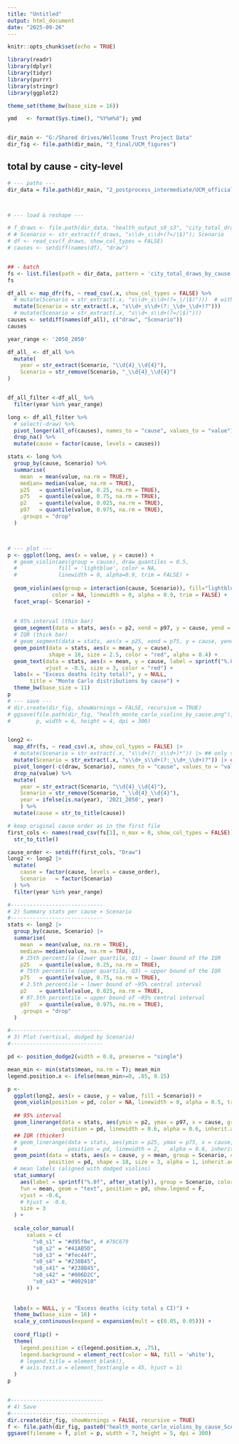 ```yaml
---
title: "Untitled"
output: html_document
date: "2025-09-26"
---
```


```r
knitr::opts_chunk$set(echo = TRUE)

library(readr)
library(dplyr)
library(tidyr)
library(purrr)
library(stringr)
library(ggplot2)

theme_set(theme_bw(base_size = 16))

ymd   <- format(Sys.time(), "%Y%m%d"); ymd


dir_main <- "G:/Shared drives/Wellcome Trust Project Data"
dir_fig <- file.path(dir_main, "3_final/UCM_figures")

```

## total by cause - city-level

```r
# --- paths ---
dir_data = file.path(dir_main, "2_postprocess_intermediate/UCM_official_runs")



# --- load & reshape ---

# f_draws <- file.path(dir_data, "health_output_s0_s3", "city_total_draws_by_cause.csv")
# # Scenario <- str_extract(f_draws, "s\\d+_s\\d+(?=/|$)"); Scenario
# df <- read_csv(f_draws, show_col_types = FALSE)
# causes <- setdiff(names(df), "draw")


## - batch 
fs <- list.files(path = dir_data, pattern = 'city_total_draws_by_cause.csv', full.names = T, recursive = T)
fs

df_all <- map_dfr(fs, ~ read_csv(.x, show_col_types = FALSE) %>%
  # mutate(Scenario = str_extract(.x, "s\\d+_s\\d+(?=_|/|$)")))  # without '_2050_2050'
  mutate(Scenario = str_extract(.x, "s\\d+_s\\d+(?:_\\d+_\\d+)?")))
  # mutate(Scenario = str_extract(.x, "s\\d+_s\\d+(?=/|$)")))
causes <- setdiff(names(df_all), c("draw", "Scenario"))
causes

```



```r

year_range <- '2050_2050'

df_all_ <- df_all %>%
  mutate(
    year = str_extract(Scenario, "\\d{4}_\\d{4}"),
    Scenario = str_remove(Scenario, "_\\d{4}_\\d{4}")
) 


df_all_filter <-df_all_ %>%
  filter(year %in% year_range)
```




```r
long <- df_all_filter %>%
  # select(-draw) %>%
  pivot_longer(all_of(causes), names_to = "cause", values_to = "value") %>%
  drop_na() %>%
  mutate(cause = factor(cause, levels = causes))

stats <- long %>%
  group_by(cause, Scenario) %>%
  summarise(
    mean  = mean(value, na.rm = TRUE),
    median= median(value, na.rm = TRUE),
    p25   = quantile(value, 0.25, na.rm = TRUE),
    p75   = quantile(value, 0.75, na.rm = TRUE),
    p2    = quantile(value, 0.025, na.rm = TRUE),
    p97   = quantile(value, 0.975, na.rm = TRUE),
    .groups = "drop"
  )



# --- plot ---
p <- ggplot(long, aes(x = value, y = cause)) +
  # geom_violin(aes(group = cause), draw_quantiles = 0.5, 
  #             fill = 'lightblue', color = NA,
  #             linewidth = 0, alpha=0.9, trim = FALSE) +
  
  geom_violin(aes(group = interaction(cause, Scenario)), fill="lightblue",
              color = NA, linewidth = 0, alpha = 0.9, trim = FALSE) +
  facet_wrap(~ Scenario) +
  
  
  # 95% interval (thin bar)
  geom_segment(data = stats, aes(x = p2, xend = p97, y = cause, yend = cause), linewidth = 0.6, alpha = 0.6) +
  # IQR (thick bar)
  # geom_segment(data = stats, aes(x = p25, xend = p75, y = cause, yend = cause), linewidth = 2, alpha = 0.6) +
  geom_point(data = stats, aes(x = mean, y = cause),
             shape = 18, size = 2.5, color = "red", alpha = 0.4) +
  geom_text(data = stats, aes(x = mean, y = cause, label = sprintf("%.0f", mean)),
            vjust = -0.5, size = 3, color = "red") +
  labs(x = "Excess deaths (city total)", y = NULL,
       title = "Monte Carlo distributions by cause") +
  theme_bw(base_size = 11)
p
# --- save ---
# dir.create(dir_fig, showWarnings = FALSE, recursive = TRUE)
# ggsave(file.path(dir_fig, "health_monte_carlo_violins_by_cause.png"),
#        p, width = 6, height = 4, dpi = 300)



```


```r

long2 <- 
  map_dfr(fs, ~ read_csv(.x, show_col_types = FALSE) |>
  # mutate(Scenario = str_extract(.x, "s\\d+(?:_s\\d+)*")) |> ## only scenario strings
  mutate(Scenario = str_extract(.x, "s\\d+_s\\d+(?:_\\d+_\\d+)?")) |> ## scenario + years
  pivot_longer(-c(draw, Scenario), names_to = "cause", values_to = "value")) |>
  drop_na(value) %>%
  mutate(
    year = str_extract(Scenario, "\\d{4}_\\d{4}"),
    Scenario = str_remove(Scenario, "_\\d{4}_\\d{4}"), 
    year = ifelse(is.na(year), '2021_2050', year)
    ) %>%
  mutate(cause = str_to_title(cause))

# keep original cause order as in the first file
first_cols <- names(read_csv(fs[1], n_max = 0, show_col_types = FALSE)) %>%
  str_to_title()

cause_order <- setdiff(first_cols, "Draw")
long2 <- long2 |>
  mutate(
    cause = factor(cause, levels = cause_order),
    Scenario   = factor(Scenario)
  ) %>%
  filter(year %in% year_range)

#-----------------------------
# 2) Summary stats per cause × Scenario
#-----------------------------
stats <- long2 |>
  group_by(cause, Scenario) |>
  summarise(
    mean  = mean(value, na.rm = TRUE),
    median= median(value, na.rm = TRUE),
    # 25th percentile (lower quartile, Q1) → lower bound of the IQR
    p25   = quantile(value, 0.25, na.rm = TRUE),
    # 75th percentile (upper quartile, Q3) → upper bound of the IQR
    p75   = quantile(value, 0.75, na.rm = TRUE),
    # 2.5th percentile → lower bound of ~95% central interval
    p2    = quantile(value, 0.025, na.rm = TRUE),
    # 97.5th percentile → upper bound of ~95% central interval
    p97   = quantile(value, 0.975, na.rm = TRUE),
    .groups = "drop"
  )
```




```r

#-----------------------------
# 3) Plot (vertical, dodged by Scenario)
#-----------------------------

pd <- position_dodge2(width = 0.8, preserve = "single")

mean_min <- min(stats$mean, na.rm = T); mean_min
legend.position.x <- ifelse(mean_min>=0, .85, 0.15)

p <- 
  ggplot(long2, aes(x = cause, y = value, fill = Scenario)) +
  geom_violin(position = pd, color = NA, linewidth = 0, alpha = 0.5, trim = FALSE, width = 0.9, show.legend = F) +
  
  ## 95% interval
  geom_linerange(data = stats, aes(ymin = p2, ymax = p97, x = cause, group = Scenario, color = Scenario),
                 position = pd, linewidth = 0.6, alpha = 0.6, inherit.aes = FALSE) +
  ## IQR (thicker)
  # geom_linerange(data = stats, aes(ymin = p25, ymax = p75, x = cause, group = Scenario, color = Scenario),
  #                position = pd, linewidth = 2,   alpha = 0.6, inherit.aes = FALSE) +
  geom_point(data = stats, aes(x = cause, y = mean, group = Scenario, color = Scenario),
             position = pd, shape = 18, size = 3, alpha = 1, inherit.aes = FALSE) +
  # mean labels (aligned with dodged violins)
  stat_summary(
    aes(label = sprintf("%.0f", after_stat(y)), group = Scenario, color = Scenario),
    fun = mean, geom = "text", position = pd, show.legend = F, 
    vjust = -0.6,
    # hjust = -0.6,
    size = 3
  ) +
  
  scale_color_manual(
      values = c(
        "s0_s1" = "#d95f0e", # #78C679
        "s0_s2" = "#41AB5D", 
        "s0_s3" = "#fec44f",
        "s0_s4" = "#238B45",
        "s0_s41" = "#238B45",
        "s0_s42" = "#006D2C",
        "s0_s43" = "#002910"
      )) +
  
  
  labs(x = NULL, y = "Excess deaths (city total ± CI)") +
  theme_bw(base_size = 16) +
  scale_y_continuous(expand = expansion(mult = c(0.05, 0.05))) +
  
  coord_flip() +
  theme(
    legend.position = c(legend.position.x, .75),
    legend.background = element_rect(color = NA, fill = 'white'),
    # legend.title = element_blank(),
    # axis.text.x = element_text(angle = 45, hjust = 1)
  )
p


#-----------------------------
# 4) Save
#-----------------------------
dir.create(dir_fig, showWarnings = FALSE, recursive = TRUE)
f <- file.path(dir_fig, paste0("health_monte_carlo_violins_by_cause_Scenario_dodged_", year_range, '_', ymd, ".png")); f
ggsave(filename = f, plot = p, width = 7, height = 5, dpi = 300)

```

